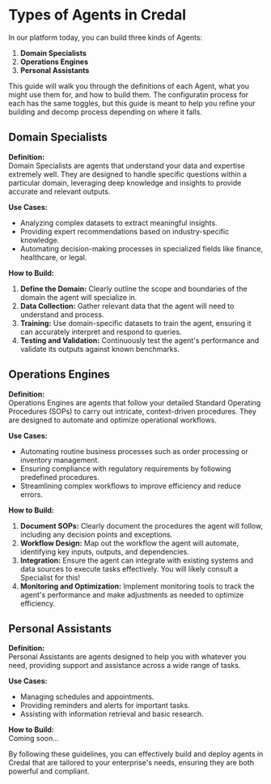 # Types of Agents in Credal

In our platform today, you can build three kinds of Agents:

1. **Domain Specialists**
2. **Operations Engines**
3. **Personal Assistants**

This guide will walk you through the definitions of each Agent, what you might use them for, and how to build them. The configuratin process for each has the same toggles, but this guide is meant to help you refine your building and decomp process depending on where it falls.

## Domain Specialists

**Definition:**  
Domain Specialists are agents that understand your data and expertise extremely well. They are designed to handle specific questions within a particular domain, leveraging deep knowledge and insights to provide accurate and relevant outputs.

**Use Cases:**  
- Analyzing complex datasets to extract meaningful insights.
- Providing expert recommendations based on industry-specific knowledge.
- Automating decision-making processes in specialized fields like finance, healthcare, or legal.

**How to Build:**  
1. **Define the Domain:** Clearly outline the scope and boundaries of the domain the agent will specialize in.
2. **Data Collection:** Gather relevant data that the agent will need to understand and process.
3. **Training:** Use domain-specific datasets to train the agent, ensuring it can accurately interpret and respond to queries.
4. **Testing and Validation:** Continuously test the agent's performance and validate its outputs against known benchmarks.

## Operations Engines

**Definition:**  
Operations Engines are agents that follow your detailed Standard Operating Procedures (SOPs) to carry out intricate, context-driven procedures. They are designed to automate and optimize operational workflows.

**Use Cases:**  
- Automating routine business processes such as order processing or inventory management.
- Ensuring compliance with regulatory requirements by following predefined procedures.
- Streamlining complex workflows to improve efficiency and reduce errors.

**How to Build:**  
1. **Document SOPs:** Clearly document the procedures the agent will follow, including any decision points and exceptions.
2. **Workflow Design:** Map out the workflow the agent will automate, identifying key inputs, outputs, and dependencies.
3. **Integration:** Ensure the agent can integrate with existing systems and data sources to execute tasks effectively. You will likely consult a Specialist for this!
4. **Monitoring and Optimization:** Implement monitoring tools to track the agent's performance and make adjustments as needed to optimize efficiency.

## Personal Assistants

**Definition:**  
Personal Assistants are agents designed to help you with whatever you need, providing support and assistance across a wide range of tasks.

**Use Cases:**  
- Managing schedules and appointments.
- Providing reminders and alerts for important tasks.
- Assisting with information retrieval and basic research.

**How to Build:**  
Coming soon...

By following these guidelines, you can effectively build and deploy agents in Credal that are tailored to your enterprise's needs, ensuring they are both powerful and compliant.